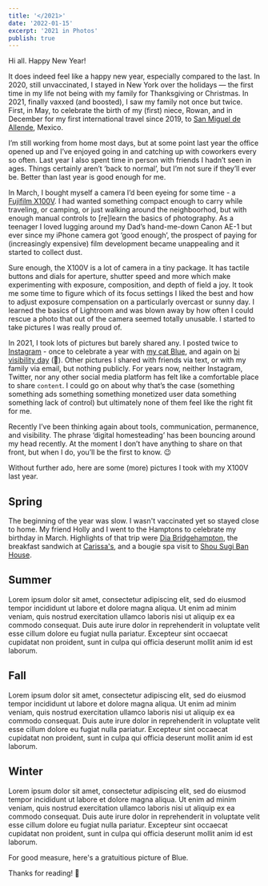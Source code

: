 ```yaml
---
title: '</2021>'
date: '2022-01-15'
excerpt: '2021 in Photos'
publish: true
---
```




<section class="blog-section">

Hi all. Happy New Year!

It does indeed feel like a happy new year, especially compared to the last. In 2020, still unvaccinated, I stayed in New York over the holidays — the first time in my life not being with my family for Thanksgiving or Christmas. In 2021, finally vaxxed (and boosted), I saw my family not once but twice. First, in May, to celebrate the birth of my (first) niece, Rowan, and in December for my first international travel since 2019, to [San Miguel de Allende](https://en.wikipedia.org/wiki/San_Miguel_de_Allende), Mexico.

I’m still working from home most days, but at some point last year the office opened up and I’ve enjoyed going in and catching up with coworkers every so often. Last year I also spent time in person with friends I hadn’t seen in ages. Things certainly aren’t ‘back to normal’, but I’m not sure if they’ll ever be. Better than last year is good enough for me.

<div class="blog-full">
  <ZoomImage
    src={pics.bikeSelf}
    zoomSrc={pics.bikeSelfZoom}
  />
</div>

In March, I bought myself a camera I’d been eyeing for some time - a [Fujifilm X100V](https://fujifilm-x.com/global/products/cameras/x100v/). I had wanted something compact enough to carry while traveling, or camping, or just walking around the neighboorhod, but with enough manual controls to [re]learn the basics of photography. As a teenager I loved lugging around my Dad’s hand-me-down Canon AE-1 but ever since my iPhone camera got  ‘good enough’, the prospect of paying for (increasingly expensive) film development became unappealing and it started to collect dust.

Sure enough, the X100V is a lot of camera in a tiny package. It has tactile buttons and dials for aperture, shutter speed and more which make experimenting with exposure, composition, and depth of field a joy. It took me some time to figure which of its focus settings I liked the best and how to adjust exposure compensation on a particularly overcast or sunny day. I learned the basics of Lightroom and was blown away by how often I could rescue a photo that out of the camera seemed totally unusable. I started to take pictures I was really proud of.

<div class="blog-full">
  <ZoomImage
    src={pics.doorFlowers}
    zoomSrc={pics.doorFlowersZoom}
  />
</div>

In 2021, I took lots of pictures but barely shared any. I posted twice to [Instagram](https://www.instagram.com/preston.richey/) - once to celebrate a year with [my cat Blue](https://www.instagram.com/blue.the.lynxpoint/), and again on [bi visibility day](https://www.instagram.com/p/CULrS4qM5JHH5abyMMS8j7blg3b3jAQT3G9V2A0/) (👋). Other pictures I shared with friends via text, or with my family via email, but nothing publicly. For years now, neither Instagram, Twitter, nor any other social media platform has felt like a comfortable place to share `content`. I could go on about why that’s the case (something something ads something something monetized user data something something lack of control) but ultimately none of them feel like the right fit for me. 

Recently I’ve been thinking again about tools, communication, permanence, and visibility. The phrase ‘digital homesteading’ has been bouncing around my head recently. At the moment I don’t have anything to share on that front, but when I do, you’ll be the first to know. 😉

<div class="blog-full">
  <ZoomImage
    src={pics.leafy}
    zoomSrc={pics.leafyZoom}
  />
</div>

Without further ado, here are some (more) pictures I took with my X100V last year.

## Spring

The beginning of the year was slow. I wasn't vaccinated yet so stayed close to home. My friend Holly and I went to the Hamptons to celebrate my birthday in March. Highlights of that trip were [Dia Bridgehampton](https://www.diaart.org/visit/visit-our-locations-sites/dia-bridgehampton-bridgehampton-united-states), the breakfast sandwich at [Carissa's](https://www.carissasthebakery.com/), and a bougie spa visit to [Shou Sugi Ban House](https://shousugibanhouse.com/).

<div class="blog-full">
  <ZoomCarousel items={pics.spring} />
</div>

## Summer

Lorem ipsum dolor sit amet, consectetur adipiscing elit, sed do eiusmod tempor incididunt ut labore et dolore magna aliqua. Ut enim ad minim veniam, quis nostrud exercitation ullamco laboris nisi ut aliquip ex ea commodo consequat. Duis aute irure dolor in reprehenderit in voluptate velit esse cillum dolore eu fugiat nulla pariatur. Excepteur sint occaecat cupidatat non proident, sunt in culpa qui officia deserunt mollit anim id est laborum.

<div class="blog-full">
  <ZoomCarousel items={pics.summer} />
</div>

## Fall

Lorem ipsum dolor sit amet, consectetur adipiscing elit, sed do eiusmod tempor incididunt ut labore et dolore magna aliqua. Ut enim ad minim veniam, quis nostrud exercitation ullamco laboris nisi ut aliquip ex ea commodo consequat. Duis aute irure dolor in reprehenderit in voluptate velit esse cillum dolore eu fugiat nulla pariatur. Excepteur sint occaecat cupidatat non proident, sunt in culpa qui officia deserunt mollit anim id est laborum.

<div class="blog-full">
  <ZoomCarousel items={pics.fall} />
</div>

## Winter

Lorem ipsum dolor sit amet, consectetur adipiscing elit, sed do eiusmod tempor incididunt ut labore et dolore magna aliqua. Ut enim ad minim veniam, quis nostrud exercitation ullamco laboris nisi ut aliquip ex ea commodo consequat. Duis aute irure dolor in reprehenderit in voluptate velit esse cillum dolore eu fugiat nulla pariatur. Excepteur sint occaecat cupidatat non proident, sunt in culpa qui officia deserunt mollit anim id est laborum.

<div class="blog-full">
  <ZoomCarousel items={pics.winter} />
</div>


For good measure, here's a gratuitious picture of Blue.

<div class="blog-full">
  <ZoomImage
    src={pics.blueSun}
    zoomSrc={pics.blueSunZoom}
  />
</div>

Thanks for reading! 🎈

</section>
